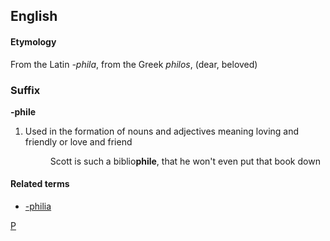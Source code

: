 ==English==

====Etymology====
From the Latin ''-phila'', from the Greek ''philos'', (dear, beloved)

===Suffix===
'''-phile'''
# Used in the formation of nouns and adjectives meaning loving and friendly or love and friend
#: Scott is such a biblio'''phile''', that he won't even put that book down

====Related terms====
* [[-philia]]

[[Category:English combining forms|P]]